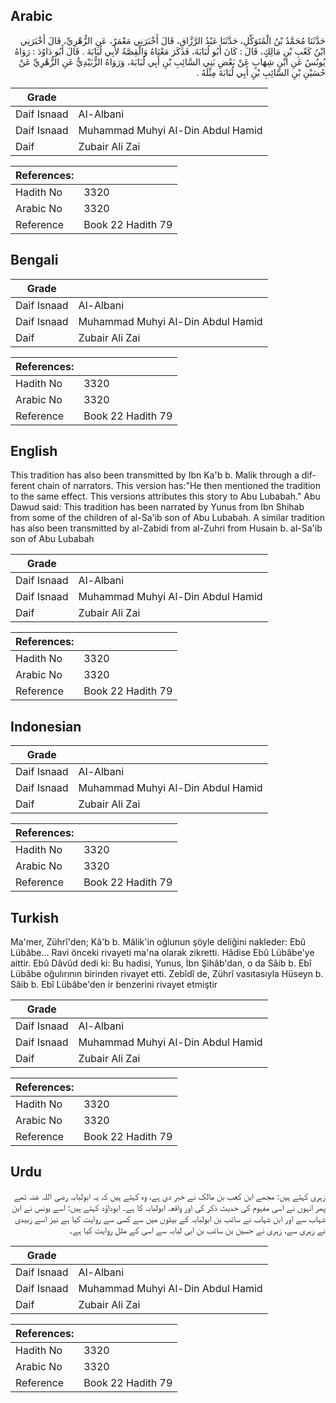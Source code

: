 ## Arabic


<div dir="rtl" lang="ar" style={{fontSize:'larger',backgroundColor:'#f8f9fa',padding:20}}>
حَدَّثَنَا مُحَمَّدُ بْنُ الْمُتَوَكِّلِ، حَدَّثَنَا عَبْدُ الرَّزَّاقِ، قَالَ أَخْبَرَنِي مَعْمَرٌ، عَنِ الزُّهْرِيِّ، قَالَ أَخْبَرَنِي ابْنُ كَعْبِ بْنِ مَالِكٍ، قَالَ ‏:‏ كَانَ أَبُو لُبَابَةَ، فَذَكَرَ مَعْنَاهُ وَالْقِصَّةُ لأَبِي لُبَابَةَ ‏.‏ قَالَ أَبُو دَاوُدَ ‏:‏ رَوَاهُ يُونُسُ عَنِ ابْنِ شِهَابٍ عَنْ بَعْضِ بَنِي السَّائِبِ بْنِ أَبِي لُبَابَةَ، وَرَوَاهُ الزُّبَيْدِيُّ عَنِ الزُّهْرِيِّ عَنْ حُسَيْنِ بْنِ السَّائِبِ بْنِ أَبِي لُبَابَةَ مِثْلَهُ ‏.‏
</div>
<div style={{backgroundColor:'#f8f9fa',padding:20, marginBottom: 10}}><table> <thead> <tr> <th>Grade</th> <th></th> </tr> </thead> <tbody> <tr><td>Daif Isnaad</td><td>Al-Albani</td></tr><tr><td>Daif Isnaad</td><td>Muhammad Muhyi Al-Din Abdul Hamid</td></tr><tr><td>Daif</td><td>Zubair Ali Zai</td></tr></tbody></table><table> <thead> <tr> <th>References:</th> <th></th> </tr> </thead> <tbody><tr><td>Hadith No</td><td>3320</td></tr><tr><td>Arabic No</td><td>3320</td></tr><tr><td>Reference</td><td>Book 22 Hadith 79</td></tr></tbody></table></div>

## Bengali


<div dir="ltr" lang="bn" style={{fontSize:'larger',backgroundColor:'#f8f9fa',padding:20}}>

</div>
<div style={{backgroundColor:'#f8f9fa',padding:20, marginBottom: 10}}><table> <thead> <tr> <th>Grade</th> <th></th> </tr> </thead> <tbody> <tr><td>Daif Isnaad</td><td>Al-Albani</td></tr><tr><td>Daif Isnaad</td><td>Muhammad Muhyi Al-Din Abdul Hamid</td></tr><tr><td>Daif</td><td>Zubair Ali Zai</td></tr></tbody></table><table> <thead> <tr> <th>References:</th> <th></th> </tr> </thead> <tbody><tr><td>Hadith No</td><td>3320</td></tr><tr><td>Arabic No</td><td>3320</td></tr><tr><td>Reference</td><td>Book 22 Hadith 79</td></tr></tbody></table></div>

## English


<div dir="ltr" lang="en" style={{fontSize:'larger',backgroundColor:'#f8f9fa',padding:20}}>
This tradition has also been transmitted by Ibn Ka'b b. Malik through a different chain of narrators. This version has:"He then mentioned the tradition to the same effect. This versions attributes this story to Abu Lubabah." Abu Dawud said: This tradition has been narrated by Yunus from Ibn Shihab from some of the children of al-Sa'ib son of Abu Lubabah. A similar tradition has also been transmitted by al-Zabidi from al-Zuhri from Husain b. al-Sa'ib son of Abu Lubabah
</div>
<div style={{backgroundColor:'#f8f9fa',padding:20, marginBottom: 10}}><table> <thead> <tr> <th>Grade</th> <th></th> </tr> </thead> <tbody> <tr><td>Daif Isnaad</td><td>Al-Albani</td></tr><tr><td>Daif Isnaad</td><td>Muhammad Muhyi Al-Din Abdul Hamid</td></tr><tr><td>Daif</td><td>Zubair Ali Zai</td></tr></tbody></table><table> <thead> <tr> <th>References:</th> <th></th> </tr> </thead> <tbody><tr><td>Hadith No</td><td>3320</td></tr><tr><td>Arabic No</td><td>3320</td></tr><tr><td>Reference</td><td>Book 22 Hadith 79</td></tr></tbody></table></div>

## Indonesian


<div dir="ltr" lang="id" style={{fontSize:'larger',backgroundColor:'#f8f9fa',padding:20}}>

</div>
<div style={{backgroundColor:'#f8f9fa',padding:20, marginBottom: 10}}><table> <thead> <tr> <th>Grade</th> <th></th> </tr> </thead> <tbody> <tr><td>Daif Isnaad</td><td>Al-Albani</td></tr><tr><td>Daif Isnaad</td><td>Muhammad Muhyi Al-Din Abdul Hamid</td></tr><tr><td>Daif</td><td>Zubair Ali Zai</td></tr></tbody></table><table> <thead> <tr> <th>References:</th> <th></th> </tr> </thead> <tbody><tr><td>Hadith No</td><td>3320</td></tr><tr><td>Arabic No</td><td>3320</td></tr><tr><td>Reference</td><td>Book 22 Hadith 79</td></tr></tbody></table></div>

## Turkish


<div dir="ltr" lang="tr" style={{fontSize:'larger',backgroundColor:'#f8f9fa',padding:20}}>
Ma'mer, Zührî'den; Kâ'b b. Mâlik'in oğlunun şöyle deliğini nakleder: Ebû Lübâbe... Ravi önceki rivayeti ma'na olarak zikretti. Hâdise Ebû Lübâbe'ye aittir. Ebû Dâvûd dedi ki: Bu hadisi, Yunus, İbn Şihâb'dan, o da Sâib b. Ebî Lübâbe oğulırının birinden rivayet etti. Zebîdî de, Zührî vasıtasıyla Hüseyn b. Sâib b. Ebî Lübâbe'den ir benzerini rivayet etmiştir
</div>
<div style={{backgroundColor:'#f8f9fa',padding:20, marginBottom: 10}}><table> <thead> <tr> <th>Grade</th> <th></th> </tr> </thead> <tbody> <tr><td>Daif Isnaad</td><td>Al-Albani</td></tr><tr><td>Daif Isnaad</td><td>Muhammad Muhyi Al-Din Abdul Hamid</td></tr><tr><td>Daif</td><td>Zubair Ali Zai</td></tr></tbody></table><table> <thead> <tr> <th>References:</th> <th></th> </tr> </thead> <tbody><tr><td>Hadith No</td><td>3320</td></tr><tr><td>Arabic No</td><td>3320</td></tr><tr><td>Reference</td><td>Book 22 Hadith 79</td></tr></tbody></table></div>

## Urdu


<div dir="rtl" lang="ur" style={{fontSize:'larger',backgroundColor:'#f8f9fa',padding:20}}>
زہری کہتے ہیں: مجھے ابن کعب بن مالک نے خبر دی ہے، وہ کہتے ہیں کہ یہ ابولبابہ رضی اللہ عنہ تھے پھر انہوں نے اسی مفہوم کی حدیث ذکر کی اور واقعہ ابولبابہ کا ہے۔ ابوداؤد کہتے ہیں: اسے یونس نے ابن شہاب سے اور ابن شہاب نے سائب بن ابولبابہ کے بیٹوں میں سے کسی سے روایت کیا ہے نیز اسے زبیدی نے زہری سے، زہری نے حسین بن سائب بن ابی لبابہ سے اسی کے مثل روایت کیا ہے۔
</div>
<div style={{backgroundColor:'#f8f9fa',padding:20, marginBottom: 10}}><table> <thead> <tr> <th>Grade</th> <th></th> </tr> </thead> <tbody> <tr><td>Daif Isnaad</td><td>Al-Albani</td></tr><tr><td>Daif Isnaad</td><td>Muhammad Muhyi Al-Din Abdul Hamid</td></tr><tr><td>Daif</td><td>Zubair Ali Zai</td></tr></tbody></table><table> <thead> <tr> <th>References:</th> <th></th> </tr> </thead> <tbody><tr><td>Hadith No</td><td>3320</td></tr><tr><td>Arabic No</td><td>3320</td></tr><tr><td>Reference</td><td>Book 22 Hadith 79</td></tr></tbody></table></div>